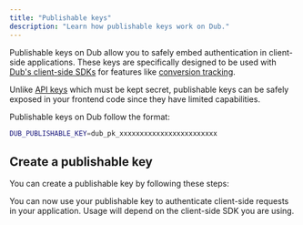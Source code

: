 ```yaml
---
title: "Publishable keys"
description: "Learn how publishable keys work on Dub."
---
```



Publishable keys on Dub allow you to safely embed authentication in client-side applications.
These keys are specifically designed to be used with [Dub's client-side SDKs](/sdks/client-side/introduction) for features like [conversion tracking](/sdks/client-side/features/conversion-tracking).

Unlike [API keys](/api-reference/tokens) which must be kept secret, publishable keys can be safely exposed in your frontend code since they have limited capabilities.

Publishable keys on Dub follow the format:

```bash .env
DUB_PUBLISHABLE_KEY=dub_pk_xxxxxxxxxxxxxxxxxxxxxxxx
```

## Create a publishable key

You can create a publishable key by following these steps:

<Steps>
<GeneratePublishableKeyStep />

<AllowlistDomainsStep />

<Step title="Use your publishable key">
You can now use your publishable key to authenticate client-side requests in your application. Usage will depend on the client-side SDK you are using.
</Step>
</Steps>

